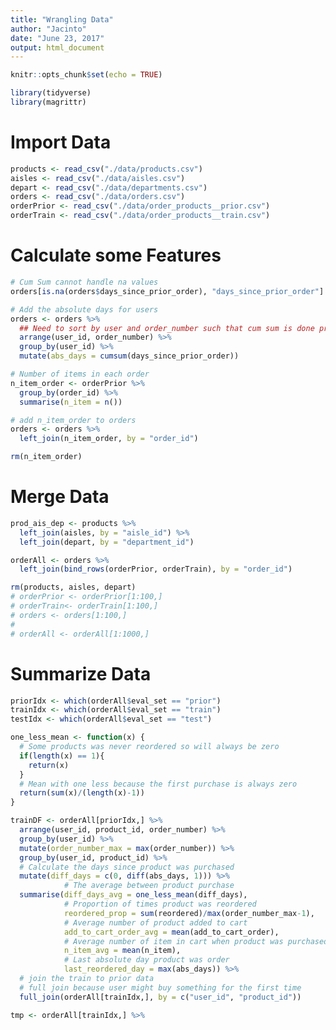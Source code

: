 ```yaml
---
title: "Wrangling Data"
author: "Jacinto"
date: "June 23, 2017"
output: html_document
---
```


```r
knitr::opts_chunk$set(echo = TRUE)
```
```r
library(tidyverse)
library(magrittr)
```



# Import Data  
```r
products <- read_csv("./data/products.csv")
aisles <- read_csv("./data/aisles.csv")
depart <- read_csv("./data/departments.csv")
orders <- read_csv("./data/orders.csv")
orderPrior <- read_csv("./data/order_products__prior.csv")
orderTrain <- read_csv("./data/order_products__train.csv")
```

# Calculate some Features  
```r
# Cum Sum cannot handle na values  
orders[is.na(orders$days_since_prior_order), "days_since_prior_order"] <- 0

# Add the absolute days for users
orders <- orders %>% 
  ## Need to sort by user and order_number such that cum sum is done properly
  arrange(user_id, order_number) %>% 
  group_by(user_id) %>% 
  mutate(abs_days = cumsum(days_since_prior_order))

# Number of items in each order
n_item_order <- orderPrior %>% 
  group_by(order_id) %>% 
  summarise(n_item = n())

# add n_item_order to orders 
orders <- orders %>% 
  left_join(n_item_order, by = "order_id")

rm(n_item_order)
```


# Merge Data
```r
prod_ais_dep <- products %>% 
  left_join(aisles, by = "aisle_id") %>% 
  left_join(depart, by = "department_id")

orderAll <- orders %>% 
  left_join(bind_rows(orderPrior, orderTrain), by = "order_id") 

rm(products, aisles, depart)
# orderPrior <- orderPrior[1:100,]
# orderTrain<- orderTrain[1:100,]
# orders <- orders[1:100,]
# 
# orderAll <- orderAll[1:1000,]
```


# Summarize Data
```r
priorIdx <- which(orderAll$eval_set == "prior")
trainIdx <- which(orderAll$eval_set == "train")
testIdx <- which(orderAll$eval_set == "test")
```

```r
one_less_mean <- function(x) {
  # Some products was never reordered so will always be zero
  if(length(x) == 1){
    return(x)
  }
  # Mean with one less because the first purchase is always zero
  return(sum(x)/(length(x)-1))
}

trainDF <- orderAll[priorIdx,] %>% 
  arrange(user_id, product_id, order_number) %>% 
  group_by(user_id) %>% 
  mutate(order_number_max = max(order_number)) %>% 
  group_by(user_id, product_id) %>% 
  # Calculate the days since product was purchased  
  mutate(diff_days = c(0, diff(abs_days, 1))) %>% 
            # The average between product purchase
  summarise(diff_days_avg = one_less_mean(diff_days),
            # Proportion of times product was reordered
            reordered_prop = sum(reordered)/max(order_number_max-1),
            # Average number of product added to cart
            add_to_cart_order_avg = mean(add_to_cart_order),
            # Average number of item in cart when product was purchased
            n_item_avg = mean(n_item),
            # Last absolute day product was order
            last_reordered_day = max(abs_days)) %>% 
  # join the train to prior data 
  # full join because user might buy something for the first time
  full_join(orderAll[trainIdx,], by = c("user_id", "product_id"))

tmp <- orderAll[trainIdx,] %>% 
  

```










































